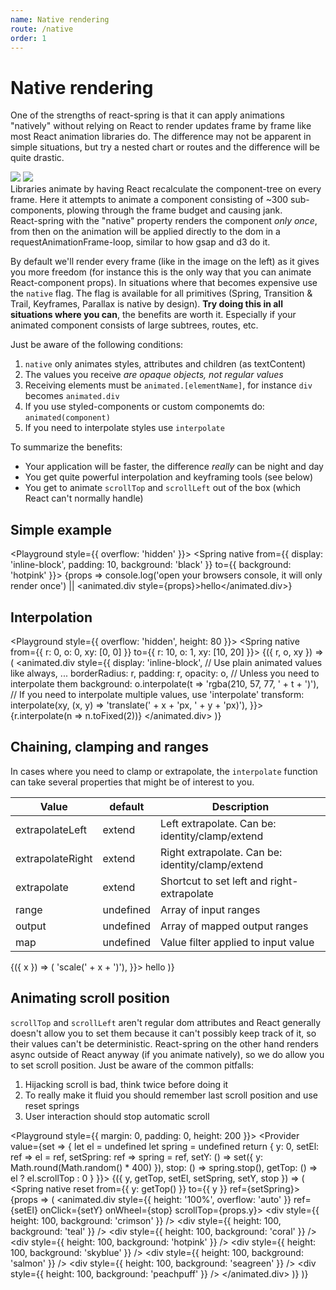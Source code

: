 ```yaml
---
name: Native rendering
route: /native
order: 1
---
```



# Native rendering


One of the strengths of react-spring is that it can apply animations "natively" without relying on React to render updates frame by frame like most React animation libraries do. The difference may not be apparent in simple situations, but try a nested chart or routes and the difference will be quite drastic.

<div style={{ display: 'grid', gridTemplateColumns: '1fr 1fr', gridTemplateRows: '1fr auto', gridGap: 20, fontSize: '0.8em', marginBottom: 40, marginTop: 40 }}>
  <img src={require('../assets/without-native.jpeg')} style={{ width: '100%' }} />
  <img src={require('../assets/with-native.jpeg')} style={{ width: '100%' }} />
  <div>Libraries animate by having React recalculate the component-tree on every frame. Here it attempts to animate a component consisting of ~300 sub-components, plowing through the frame budget and causing jank.</div>
  <div>React-spring with the "native" property renders the component <i>only once</i>, from then on the animation will be applied directly to the dom in a requestAnimationFrame-loop, similar to how gsap and d3 do it.</div>
</div>

By default we'll render every frame (like in the image on the left) as it gives you more freedom (for instance this is the only way that you can animate React-component props). In situations where that becomes expensive use the `native` flag. The flag is available for all primitives (Spring, Transition & Trail, Keyframes, Parallax is native by design). **Try doing this in all situations where you can**, the benefits are worth it. Especially if your animated component consists of large subtrees, routes, etc.

Just be aware of the following conditions:

1.  `native` only animates styles, attributes and children (as textContent)
2.  The values you receive _are opaque objects, not regular values_
3.  Receiving elements must be `animated.[elementName]`, for instance `div` becomes `animated.div`
4.  If you use styled-components or custom componemts do: `animated(component)`
5.  If you need to interpolate styles use `interpolate`

To summarize the benefits:

* Your application will be faster, the difference *really* can be night and day
* You get quite powerful interpolation and keyframing tools (see below)
* You get to animate `scrollTop` and `scrollLeft` out of the box (which React can't normally handle)

## Simple example

<Playground style={{ overflow: 'hidden' }}>
  <Spring native from={{ display: 'inline-block', padding: 10, background: 'black' }} to={{ background: 'hotpink' }}>
    {props => console.log('open your browsers console, it will only render once') || <animated.div style={props}>hello</animated.div>}
  </Spring>
</Playground>

## Interpolation

<Playground style={{ overflow: 'hidden', height: 80 }}>
<Spring native from={{ r: 0, o: 0, xy: [0, 0] }} to={{ r: 10, o: 1, xy: [10, 20] }}>
  {({ r, o, xy }) => (
    <animated.div
      style={{
        display: 'inline-block',
        // Use plain animated values like always, ...
        borderRadius: r,
        padding: r,
        opacity: o,
        // Unless you need to interpolate them
        background: o.interpolate(t => 'rgba(210, 57, 77, ' + t + ')'),
        // If you need to interpolate multiple values, use 'interpolate'
        transform: interpolate(xy, (x, y) => 'translate(' + x + 'px, ' + y + 'px)'),
      }}>
      {r.interpolate(n => n.toFixed(2))}
    </animated.div>
  )}
</Spring>
</Playground>

## Chaining, clamping and ranges

In cases where you need to clamp or extrapolate, the `interpolate` function can take several properties that might be of interest to you.

| Value            | default  | Description |
| ---------------- | -------- | ----------- |
| extrapolateLeft  | extend   | Left extrapolate. Can be: identity/clamp/extend
| extrapolateRight | extend   | Right extrapolate. Can be: identity/clamp/extend
| extrapolate      | extend   | Shortcut to set left and right-extrapolate
| range            | undefined | Array of input ranges
| output           | undefined | Array of mapped output ranges
| map              | undefined | Value filter applied to input value

<Playground>
    <Spring native from={{ x: -1 }} to={{ x: 1 }}>
  {({ x }) => (
<animated.div
  style={{
    transformOrigin: 'left',
    transform: x
      .interpolate({
        // Range and Output map input values to output values
        range: [-1, 0, 1],
        output: [2, 1, 2],
      })
      // interpolates the result of the above
      .interpolate(x => 'scale(' + x + ')'),
  }}>
  hello
  </animated.div>
  )}
  </Spring>
</Playground>

## Animating scroll position

`scrollTop` and `scrollLeft` aren't regular dom attributes and React generally doesn't allow you to set them because it can't possibly keep track of it, so their values can't be deterministic. React-spring on the other hand renders async outside of React anyway (if you animate natively), so we do allow you to set scroll position. Just be aware of the common pitfalls:

1. Hijacking scroll is bad, think twice before doing it
2. To really make it fluid you should remember last scroll position and use reset springs
3. User interaction should stop automatic scroll

<Playground style={{ margin: 0, padding: 0, height: 200 }}>
  <Provider value={set => {
      let el = undefined
      let spring = undefined
      return {
        y: 0,
        setEl: ref => el = ref,
        setSpring: ref => spring = ref,
        setY: () => set({ y: Math.round(Math.random() * 400) }),
        stop: () => spring.stop(),
        getTop: () => el ? el.scrollTop : 0
      }
    }}>
    <Consumer>
      {({ y, getTop, setEl, setSpring, setY, stop }) => (
        <Spring native reset from={{ y: getTop() }} to={{ y }} ref={setSpring}>
          {props => (
            <animated.div
              style={{ height: '100%', overflow: 'auto' }}
              ref={setEl}
              onClick={setY}
              onWheel={stop}
              scrollTop={props.y}>
              <div style={{ height: 100, background: 'crimson' }} />
              <div style={{ height: 100, background: 'teal' }} />
              <div style={{ height: 100, background: 'coral' }} />
              <div style={{ height: 100, background: 'hotpink' }} />
              <div style={{ height: 100, background: 'skyblue' }} />
              <div style={{ height: 100, background: 'salmon' }} />
              <div style={{ height: 100, background: 'seagreen' }} />
              <div style={{ height: 100, background: 'peachpuff' }} />
            </animated.div>
          )}
        </Spring>
      )}
    </Consumer>
  </Provider>
</Playground>